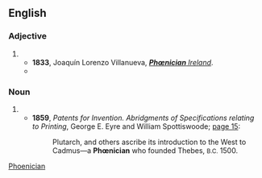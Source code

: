 {{also|Phoenician}}
==English==

===Adjective===
{{en-adj|-}}

# {{obsolete spelling of|en|Phoenician}}
#* '''1833''', Joaquín Lorenzo Villanueva, [http://books.google.com/books?id=M7l6AAAAIAAJ&dq '''''Phœnician''' Ireland''].
#* {{quote-book|en|year=1837|author={{w|Letitia Elizabeth Landon}}|title=Ethel Churchill|volume=3|page=138|text="What diverts me the most," continued Sir George, " is, Ulysses being always called 'the much enduring man.' After all his ten years of wandering are past, pleasantly enough, the greater portion of them being spent with Circe and Calypso—to be sure, it was rather tiresome staying so long with the last—how he must have enjoyed his flirtation with the '''Phœnician''' princess!"}}

===Noun===
{{en-noun}}

# {{obsolete spelling of|en|Phoenician}}
#* '''1859''', ''Patents for Invention. Abridgments of Specifications relating to Printing'', George E. Eyre and William Spottiswoode; [http://books.google.com/books?id=zJAhbHXjyqQC&hl=en&pg=PA15#v=onepage&q&f=false page 15]:
#*: Plutarch, and others ascribe its introduction to the West to Cadmus—a '''Phœnician''' who founded Thebes, <small>B.C.</small> 1500.

[[Category:English terms spelled with Œ|Phoenician]]